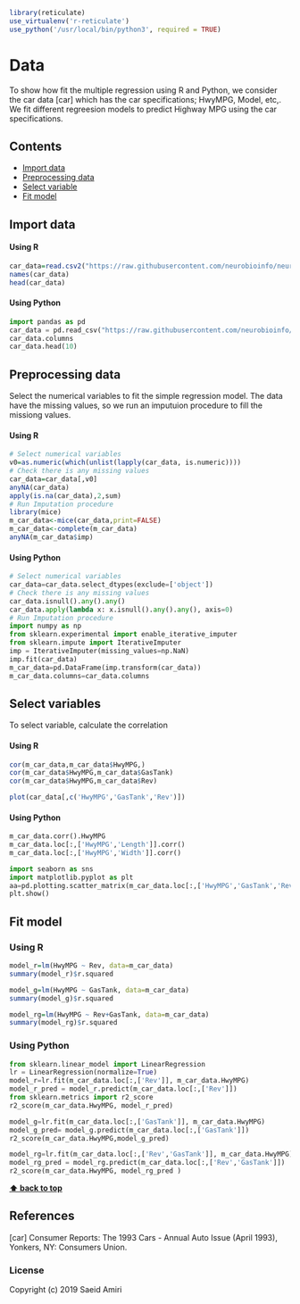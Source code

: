 ```r
library(reticulate)
use_virtualenv('r-reticulate')
use_python('/usr/local/bin/python3', required = TRUE)
```

# Data 
To show how fit the multiple regression using R and Python, we consider the car data [car] which has the car specifications; HwyMPG, Model, etc,. We fit different regreesion models to predict Highway MPG using the car specifications.

## Contents
- [Import data](#import-data)
- [Preprocessing data](#preprocessing-data)
- [Select variable](#select-variables)
- [Fit model ](#fit-model )

## Import data
#### Using R
```R
car_data=read.csv2("https://raw.githubusercontent.com/neurobioinfo/neurobioinfo.github.io/master/public/data/cardata.csv")
names(car_data)
head(car_data)
```

#### Using Python
```python
import pandas as pd
car_data = pd.read_csv("https://raw.githubusercontent.com/neurobioinfo/neurobioinfo.github.io/master/public/data/cardata.csv", delimiter=";", decimal=",")
car_data.columns
car_data.head(10)
```

## Preprocessing data
Select the numerical variables to fit the simple regression model. The data have the missing values, so we run an imputuion procedure to fill the missiong values.

#### Using R
```R
# Select numerical variables
v0=as.numeric(which(unlist(lapply(car_data, is.numeric))))
# Check there is any missing values 
car_data=car_data[,v0]
anyNA(car_data)
apply(is.na(car_data),2,sum)
# Run Imputation procedure
library(mice)
m_car_data<-mice(car_data,print=FALSE)
m_car_data<-complete(m_car_data)
anyNA(m_car_data$imp)
```
#### Using Python
```python
# Select numerical variables
car_data=car_data.select_dtypes(exclude=['object'])
# Check there is any missing values 
car_data.isnull().any().any()
car_data.apply(lambda x: x.isnull().any().any(), axis=0)
# Run Imputation procedure
import numpy as np
from sklearn.experimental import enable_iterative_imputer
from sklearn.impute import IterativeImputer
imp = IterativeImputer(missing_values=np.NaN)
imp.fit(car_data)
m_car_data=pd.DataFrame(imp.transform(car_data))
m_car_data.columns=car_data.columns
```

## Select variables
To select variable, calculate the correlation

#### Using R
```R
cor(m_car_data,m_car_data$HwyMPG,)
cor(m_car_data$HwyMPG,m_car_data$GasTank)
cor(m_car_data$HwyMPG,m_car_data$Rev)

plot(car_data[,c('HwyMPG','GasTank','Rev')])
```

#### Using Python
```python
m_car_data.corr().HwyMPG
m_car_data.loc[:,['HwyMPG','Length']].corr()
m_car_data.loc[:,['HwyMPG','Width']].corr()

import seaborn as sns
import matplotlib.pyplot as plt
aa=pd.plotting.scatter_matrix(m_car_data.loc[:,['HwyMPG','GasTank','Rev']])
plt.show()
```

## Fit model
### Using R
```R
model_r=lm(HwyMPG ~ Rev, data=m_car_data)
summary(model_r)$r.squared

model_g=lm(HwyMPG ~ GasTank, data=m_car_data)
summary(model_g)$r.squared

model_rg=lm(HwyMPG ~ Rev+GasTank, data=m_car_data)
summary(model_rg)$r.squared
```

### Using Python
```python
from sklearn.linear_model import LinearRegression
lr = LinearRegression(normalize=True)
model_r=lr.fit(m_car_data.loc[:,['Rev']], m_car_data.HwyMPG)
model_r_pred = model_r.predict(m_car_data.loc[:,['Rev']])
from sklearn.metrics import r2_score
r2_score(m_car_data.HwyMPG, model_r_pred)

model_g=lr.fit(m_car_data.loc[:,['GasTank']], m_car_data.HwyMPG)
model_g_pred= model_g.predict(m_car_data.loc[:,['GasTank']])
r2_score(m_car_data.HwyMPG,model_g_pred)

model_rg=lr.fit(m_car_data.loc[:,['Rev','GasTank']], m_car_data.HwyMPG)
model_rg_pred = model_rg.predict(m_car_data.loc[:,['Rev','GasTank']])
r2_score(m_car_data.HwyMPG, model_rg_pred )
```


**[⬆ back to top](#contents)**

## References

[car] Consumer Reports: The 1993 Cars - Annual Auto Issue (April 1993), Yonkers, NY: Consumers Union.

### License
Copyright (c) 2019 Saeid Amiri

